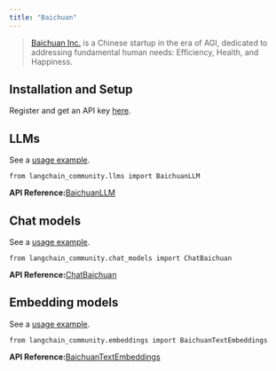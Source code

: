 ```yaml
---
title: "Baichuan"
---
```


> [Baichuan Inc.](https://www.baichuan-ai.com/) is a Chinese startup in the era of AGI, dedicated to addressing fundamental human needs: Efficiency, Health, and Happiness.

## Installation and Setup

Register and get an API key [here](https://platform.baichuan-ai.com/).

## LLMs

See a [usage example](/oss/integrations/llms/baichuan).

```
from langchain_community.llms import BaichuanLLM
```

**API Reference:**[BaichuanLLM](https://python.langchain.com/api_reference/community/llms/langchain_community.llms.baichuan.BaichuanLLM.html)

## Chat models

See a [usage example](/oss/integrations/chat/baichuan).

```
from langchain_community.chat_models import ChatBaichuan
```

**API Reference:**[ChatBaichuan](https://python.langchain.com/api_reference/community/chat_models/langchain_community.chat_models.baichuan.ChatBaichuan.html)

## Embedding models

See a [usage example](/oss/integrations/text_embedding/baichuan).

```
from langchain_community.embeddings import BaichuanTextEmbeddings
```

**API Reference:**[BaichuanTextEmbeddings](https://python.langchain.com/api_reference/community/embeddings/langchain_community.embeddings.baichuan.BaichuanTextEmbeddings.html)
